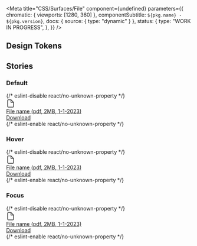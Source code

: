 

<Meta
  title="CSS/Surfaces/File"
  component={undefined}
  parameters={{
    chromatic: { viewports: [1280, 360] },
    componentSubtitle: `${pkg.name} - ${pkg.version}`,
    docs: { source: { type: "dynamic" } },
    status: {
      type: "WORK IN PROGRESS",
    },
  }}
/>

<Description markdown={readme} />

## Design Tokens

<DesignTokenDocBlock categoryName="File" viewType="table" />

## Stories

### Default

<Canvas>
  {/* eslint-disable react/no-unknown-property */}
  <Story name="Default">
    <a
      href="/example.pdf"
      class="denhaag-file"
      aria-labelledby="name"
      aria-describedby="description"
      download="Example.pdf"
    >
      <div class="denhaag-file__left">
        <svg xmlns="http://www.w3.org/2000/svg" width="24" height="25" viewBox="0 0 24 25" fill="none">
          <path
            d="M13 2.5H6C5.46957 2.5 4.96086 2.71071 4.58579 3.08579C4.21071 3.46086 4 3.96957 4 4.5V20.5C4 21.0304 4.21071 21.5391 4.58579 21.9142C4.96086 22.2893 5.46957 22.5 6 22.5H18C18.5304 22.5 19.0391 22.2893 19.4142 21.9142C19.7893 21.5391 20 21.0304 20 20.5V9.5L13 2.5Z"
            stroke="#4B4B4B"
            stroke-width="2"
            stroke-linecap="round"
            stroke-linejoin="round"
          />
          <path d="M13 2.5V9.5H20" stroke="#4B4B4B" stroke-width="2" stroke-linecap="round" stroke-linejoin="round" />
        </svg>
      </div>
      <div class="denhaag-file__right">
        <div class="denhaag-file__label">
          <span id="name">File name </span>
          <span id="description">(pdf, 2MB, 1-1-2023)</span>
        </div>
        <div class="utrecht-link utrecht-link--icon-left" tabindex="-1">
          Download
        </div>
      </div>
    </a>
  </Story>
  {/* eslint-enable react/no-unknown-property */}
</Canvas>

### Hover

<Canvas>
  {/* eslint-disable react/no-unknown-property */}
  <Story name="Hover">
    <a
      href="/example.pdf"
      class="denhaag-file denhaag-file--hover"
      aria-labelledby="name"
      aria-describedby="description"
      download="Example.pdf"
    >
      <div class="denhaag-file__left">
        <svg xmlns="http://www.w3.org/2000/svg" width="24" height="25" viewBox="0 0 24 25" fill="none">
          <path
            d="M13 2.5H6C5.46957 2.5 4.96086 2.71071 4.58579 3.08579C4.21071 3.46086 4 3.96957 4 4.5V20.5C4 21.0304 4.21071 21.5391 4.58579 21.9142C4.96086 22.2893 5.46957 22.5 6 22.5H18C18.5304 22.5 19.0391 22.2893 19.4142 21.9142C19.7893 21.5391 20 21.0304 20 20.5V9.5L13 2.5Z"
            stroke="#4B4B4B"
            stroke-width="2"
            stroke-linecap="round"
            stroke-linejoin="round"
          />
          <path d="M13 2.5V9.5H20" stroke="#4B4B4B" stroke-width="2" stroke-linecap="round" stroke-linejoin="round" />
        </svg>
      </div>
      <div class="denhaag-file__right">
        <div class="denhaag-file__label">
          <span id="name">File name </span>
          <span id="description">(pdf, 2MB, 1-1-2023)</span>
        </div>
        <div class="utrecht-link utrecht-link--icon-left" tabindex="-1">
          Download
        </div>
      </div>
    </a>
  </Story>
  {/* eslint-enable react/no-unknown-property */}
</Canvas>

### Focus

<Canvas>
  {/* eslint-disable react/no-unknown-property */}
  <Story name="Focus">
    <a
      href="/example.pdf"
      class="denhaag-file denhaag-file--focus"
      aria-labelledby="name"
      aria-describedby="description"
      download="Example.pdf"
    >
      <div class="denhaag-file__left">
        <svg xmlns="http://www.w3.org/2000/svg" width="24" height="25" viewBox="0 0 24 25" fill="none">
          <path
            d="M13 2.5H6C5.46957 2.5 4.96086 2.71071 4.58579 3.08579C4.21071 3.46086 4 3.96957 4 4.5V20.5C4 21.0304 4.21071 21.5391 4.58579 21.9142C4.96086 22.2893 5.46957 22.5 6 22.5H18C18.5304 22.5 19.0391 22.2893 19.4142 21.9142C19.7893 21.5391 20 21.0304 20 20.5V9.5L13 2.5Z"
            stroke="#4B4B4B"
            stroke-width="2"
            stroke-linecap="round"
            stroke-linejoin="round"
          />
          <path d="M13 2.5V9.5H20" stroke="#4B4B4B" stroke-width="2" stroke-linecap="round" stroke-linejoin="round" />
        </svg>
      </div>
      <div class="denhaag-file__right">
        <div class="denhaag-file__label">
          <span id="name">File name </span>
          <span id="description">(pdf, 2MB, 1-1-2023)</span>
        </div>
        <div class="utrecht-link utrecht-link--icon-left" tabindex="-1">
          Download
        </div>
      </div>
    </a>
  </Story>
  {/* eslint-enable react/no-unknown-property */}
</Canvas>

